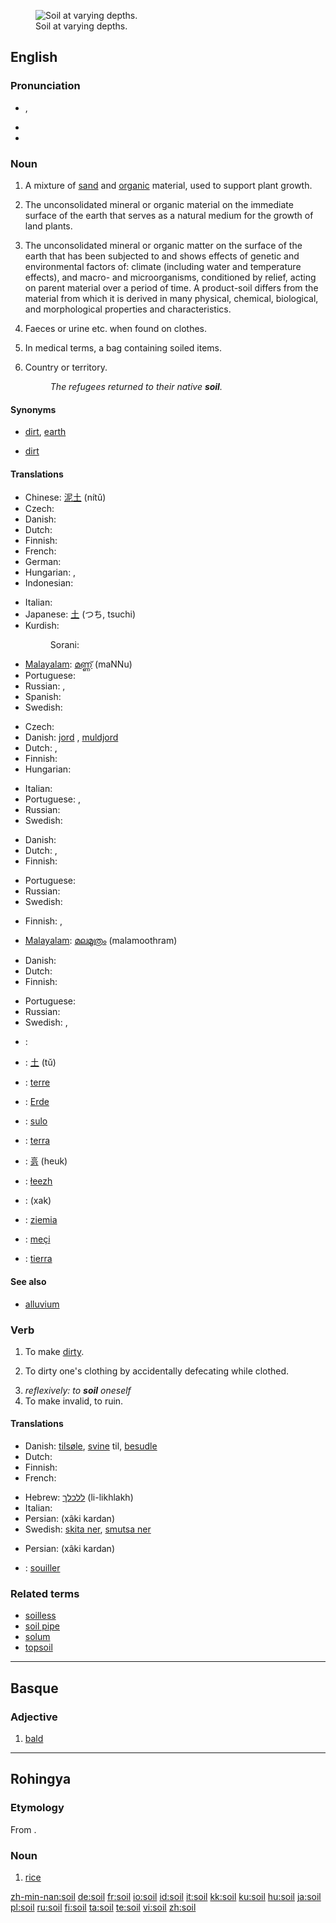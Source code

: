 [[Image:Oklahoma state soil.JPG|thumb|right|Soil at varying depths.]]
==English==
{{wikipedia}}

===Pronunciation===
* {{IPA|/sɔɪl/}}, {{SAMPA|/sOIl/}}
* {{audio|en-us-soil.ogg|Audio (US)}}
* {{rhymes|ɔɪl}}

===Noun===
{{en-noun|s|-}}

# {{uncountable}} A mixture of [[sand]] and [[organic]] material, used to support plant growth.
# {{uncountable}} The unconsolidated mineral or organic material on the immediate surface of the earth that serves as a natural medium for the growth of land plants.
# {{uncountable}} The unconsolidated mineral or organic matter on the surface of the earth that has been subjected to and shows effects of genetic and environmental factors of: climate (including water and temperature effects), and macro- and microorganisms, conditioned by relief, acting on parent material over a period of time. A product-soil differs from the material from which it is derived in many physical, chemical, biological, and morphological properties and characteristics.
# {{uncountable|euphemistic}} Faeces or urine etc. when found on clothes.
# {{countable}} In medical terms, a bag containing soiled items.
# {{euphemism}} Country or territory.
#: ''The refugees returned to their native '''soil'''.''

====Synonyms====
* {{sense|senses 1 to 3}} [[dirt]], [[earth]]
* {{sense|faeces or urine etc.}} [[dirt]]

====Translations====
{{trans-top|mixture of sand and organic material}}
* Chinese: [[泥土]] (nítǔ)
* Czech: {{t+|cs|půda|f}}
* Danish: {{t-|da|jord|c}}
* Dutch: {{t+|nl|grond|m}}
* Finnish: {{t+|fi|multa}}
* French: {{t+|fr|sol|m}}
* German: {{t+|de|Boden|m}}
* Hungarian: {{t+|hu|föld}}, {{t|hu|talaj}}
* Indonesian: {{t-|id|tanah|xs=Indonesian}}
{{trans-mid}}
* Italian: {{t+|it|suolo|m}}
* Japanese: [[土]] (つち, tsuchi)
* Kurdish:
*: Sorani: {{t-|ku|خاک|tr=xak|sc=KUchar}}
* [[Malayalam]]: [[മണ്ണ്]] (maNNu)
* Portuguese: {{t+|pt|solo|m}}
* Russian: {{t+|ru|земля|f|tr=z'eml'á|sc=Cyrl}}, {{t+|ru|почва|f|tr=póčva|sc=Cyrl}}
* Spanish: {{t+|es|suelo|m}}
* Swedish: {{t+|sv|jord|c}}
{{trans-bottom}}

{{trans-top|mineral or organic material serving as a natural medium for the growth of land plants}}
* Czech: {{t+|cs|půda|f}}
* Danish: [[jord]] {{c}}, [[muldjord]] {{c}}
* Dutch: {{t+|nl|aarde}}, {{t+|nl|grond}}
* Finnish: {{t+|fi|maa}}
* Hungarian: {{t|hu|táptalaj}}
{{trans-mid}}
* Italian: {{t+|it|terreno|m}}
* Portuguese: {{t+|pt|solo|m}}, {{t+|pt|terra|f}}
* Russian: {{t+|ru|почва|f|tr=póčva|sc=Cyrl}}
* Swedish: {{t+|sv|jord|c}}
{{trans-bottom}}

{{trans-top|unconsolidated mineral or organic material on the immediate surface of the earth}}
* Danish: {{t-|da|jord|c}}
* Dutch: {{t+|nl|aarde}}, {{t+|nl|grond}}
* Finnish: {{t+|fi|maa}}
{{trans-mid}}
* Portuguese: {{t+|pt|solo|m}}
* Russian: {{t+|ru|почва|f|tr=póčva|sc=Cyrl}}
* Swedish: {{t+|sv|jord|c}}
{{trans-bottom}}

{{trans-top|faeces or urine etc.}}
* Finnish: {{t+|fi|lika}}, {{t+|fi|sonta}}
{{trans-mid}}
* [[Malayalam]]: [[മലമൂത്രം]] (malamoothram)
{{trans-bottom}}

{{trans-top|bag containing soiled items}}
{{trans-mid}}
{{trans-bottom}}

{{trans-top|country or territory}}
* Danish: {{t-|da|grund|c}}
* Dutch: {{t+|nl|grond}}
* Finnish: {{t-|fi|maaperä}}
{{trans-mid}}
* Portuguese: {{t+|pt|solo|m}}
* Russian: {{t+|ru|земля|f|tr=z'eml'á|sc=Cyrl}}
* Swedish: {{t+|sv|jord|c}}, {{t+|sv|mark|c}}
{{trans-bottom}}

{{checktrans-top}}
* {{ttbc|Arabic}}: {{Arab|[[تربة]]}} {{unicode|(túrba)}} {{f}}
* {{ttbc|Chinese}}: [[土]] (tǔ)
* {{ttbc|French}}: [[terre]] {{f}}
* {{ttbc|German}}: [[Erde]] {{f}}
* {{ttbc|Ido}}: [[sulo]]
* {{ttbc|Italian}}: [[terra]] {{f}}
{{checktrans-mid}}
* {{ttbc|Korean}}: [[흙]] (heuk)
* {{ttbc|Navajo}}: [[łeezh]]
* {{ttbc|Persian}}: {{fa-Arab|[[خاک]]}} (xak)
* {{ttbc|Polish}}: [[ziemia]] {{f}}
* {{ttbc|Rohingya}}: [[meçi]]
* {{ttbc|Spanish}}: [[tierra]] {{f}}
{{checktrans-bottom}}

====See also====
* [[alluvium]]

===Verb===
{{en-verb}}

# To make [[dirt]]y.
# {{reflexive}} To dirty one's clothing by accidentally defecating while clothed.
# ''reflexively: to '''soil''' oneself''
# To make invalid, to ruin.

====Translations====
{{trans-top|to make dirty}}
* Danish: [[tilsøle]], [[svine]] til, [[besudle]]
* Dutch: {{t+|nl|bevuilen}}
* Finnish: {{t+|fi|liata}}
* French: {{t+|fr|salir}}
{{trans-mid}}
* Hebrew: [[ללכלך]] (li-likhlakh)
* Italian: {{t-|it|sporcare}}
* Persian: {{fa-Arab|[[خاکی کردن]]}} (xâki kardan)
* Swedish: [[skita ner]], [[smutsa ner]]
{{trans-bottom}}

{{trans-top|to make invalid, to ruin}}
* Persian: {{fa-Arab|[[خاکی کردن]]}} (xâki kardan)
{{trans-mid}}
{{trans-bottom}}

{{checktrans-top}}
* {{ttbc|French}}: [[souiller]]
{{checktrans-bottom}}

===Related terms===
* [[soilless]]
* [[soil pipe]]
* [[solum]]
* [[topsoil]]

----

==Basque==

===Adjective===
{{infl|eu|adjective}}

# [[bald]]

----

==Rohingya==

===Etymology===
From {{etyl|bn|cit}}.

===Noun===
{{infl|cit|noun}}

# [[rice]]

[[zh-min-nan:soil]]
[[de:soil]]
[[fr:soil]]
[[io:soil]]
[[id:soil]]
[[it:soil]]
[[kk:soil]]
[[ku:soil]]
[[hu:soil]]
[[ja:soil]]
[[pl:soil]]
[[ru:soil]]
[[fi:soil]]
[[ta:soil]]
[[te:soil]]
[[vi:soil]]
[[zh:soil]]